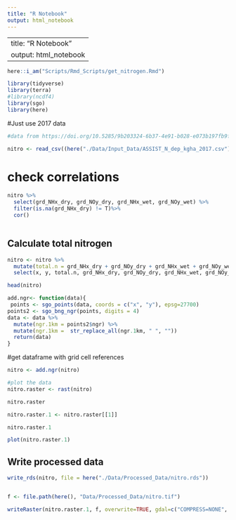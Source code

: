 ```yaml
---
title: "R Notebook"
output: html_notebook
---
```

---
title: "R Notebook"
output: html_notebook
---

```r
here::i_am("Scripts/Rmd_Scripts/get_nitrogen.Rmd")

library(tidyverse)
library(terra)
#library(ncdf4)
library(sgo)
library(here)
```

#Just use 2017 data
```r

#data from https://doi.org/10.5285/9b203324-6b37-4e91-b028-e073b197fb9f 

nitro <- read_csv((here("./Data/Input_Data/ASSIST_N_dep_kgha_2017.csv")))


```
# check correlations
```r

nitro %>% 
  select(grd_NHx_dry, grd_NOy_dry, grd_NHx_wet, grd_NOy_wet) %>%
  filter(is.na(grd_NHx_dry) != T)%>%
  cor()
  

```

## Calculate total nitrogen
```r


nitro <- nitro %>%
  mutate(total.n = grd_NHx_dry + grd_NOy_dry + grd_NHx_wet + grd_NOy_wet) %>% 
  select(x, y, total.n, grd_NHx_dry, grd_NOy_dry, grd_NHx_wet, grd_NOy_wet) 

head(nitro)
```


```r
add.ngr<- function(data){
 points <- sgo_points(data, coords = c("x", "y"), epsg=27700)
points2 <- sgo_bng_ngr(points, digits = 4)
data <- data %>%
  mutate(ngr.1km = points2$ngr) %>%
  mutate(ngr.1km =  str_replace_all(ngr.1km, " ", ""))
  return(data)
}
```


#get dataframe with  grid cell references 
```r

nitro <- add.ngr(nitro)

#plot the data 
nitro.raster <- rast(nitro)

nitro.raster

nitro.raster.1 <- nitro.raster[[1]]

nitro.raster.1

plot(nitro.raster.1)
```


## Write processed data
```r

write_rds(nitro, file = here("./Data/Processed_Data/nitro.rds"))


f <- file.path(here(), "Data/Processed_Data/nitro.tif")

writeRaster(nitro.raster.1, f, overwrite=TRUE, gdal=c("COMPRESS=NONE", "TFW=YES"), datatype='FLT8S')


```
